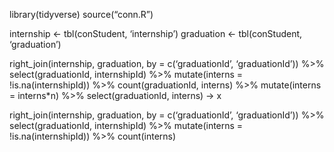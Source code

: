 library(tidyverse)
source("conn.R")





internship <- tbl(conStudent, 'internship')
graduation <- tbl(conStudent, 'graduation')

right_join(internship, graduation, by = c('graduationId', 'graduationId')) %>%
  select(graduationId, internshipId) %>% mutate(interns = !is.na(internshipId)) %>%
  count(graduationId, interns) %>% mutate(interns = interns*n) %>% select(graduationId, interns) -> x

right_join(internship, graduation, by = c('graduationId', 'graduationId')) %>%
  select(graduationId, internshipId) %>% mutate(interns = !is.na(internshipId)) %>% count(interns)

